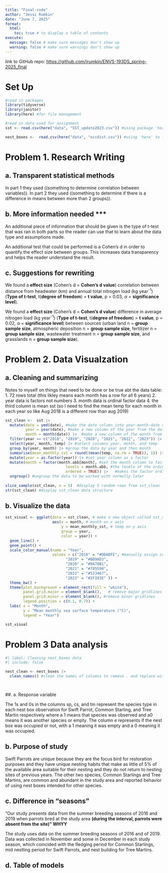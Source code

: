 ```yaml
---
title: "Final-code"
author: "Jessi Rumkin"
date: "June 7, 2025"
format:
  html:
    toc: true # to display a table of contents
execute:
  message: false # make sure messages don't show up
  warning: false # make sure warnings don't show up
---
```


link to GitHub repo: <https://github.com/jrumkin/ENVS-193DS_spring-2025_final>

# Set Up

```r
#read in packages
library(tidyverse)
library(janitor)
library(here) #for file management

#read in data used for assignment
sst <- read.csv(here("data", "SST_update2023.csv")) #using package 'here' to fix file path issue

nest_boxes <-  read.csv(here("data", "occdist.csv")) #using 'here' to fix file path render issue

```

# Problem 1. Research Writing

## a. Transparent statistical methods

In part 1 they used ((something to determine correlation between variables)). In part 2 they used ((something to determine if there is a difference in means between more than 2 groups)).

## b. More information needed \*\*\*

An additional piece of information that should be given is the type of t-test that was ran in both parts so the reader can use that to learn about the data type and assumptions made.

An additional test that could be performed is a Cohen's d in order to quantify the effect size between groups. This increases data transparency and helps the reader understand the result.

## c. Suggestions for rewriting

We found a **effect size** (Cohen's d = **Cohen's d value**) correlation between distance from headwater (km) and annual total nitrogen load (kg year^-1^) (**Type of t-test**, t(**degree of freedom**) = **t value**, p = 0.03, $\alpha$ = **significance level**).

We found a **effect size** (Cohen's d = **Cohen's d value**) difference in average nitrogen load (kg year^-1^) (**Type of t-test**, t(**degree of freedom**) = **t value**, p = 0.02, $\alpha$ = **significance level**) between sources (urban land n = **group sample size**, atmospheric deposition n = **group sample size**, fertilizer n = **group sample size**, wastewater treatment n = **group sample size**, and grasslands n = **group sample size**).

# Problem 2. Data Visualzation

## a. Cleaning and summarizing

Notes to myself on things that need to be done or be true abt the data table: 1. 72 rows total (this likley means each month has a row for all 6 years) 2. year data is factors not numbers 3. month data is ordinal factor data 4. the third column is mean sst (so I need to find the mean temp for each month in each year so like Aug 2018 is a different row than aug 2019)

```r

sst_clean <-  sst |> 
  mutate(date = ymd(date), #make the date column into year-month-date recognized data
         year = year(date), #make a new column of the year from the date column
         month = month(date)) |>  #make a new column of the month from the date column
  filter(year == c("2018", "2019", "2020", "2021", "2022", "2023")) |> #select only rows from those years 2018 - 2023
  select(year, month, temp) |> #select columns year, month, and temp
  group_by(year, month) |> #group the data by year and then month
  summarise(mean_monthly_sst = round((mean(temp, na.rm = TRUE)), 1)) |>  #calculate mean monthly sea surface temps in each month of each selected year
  mutate(year = as.factor(year)) |> #set year column as a factor
  mutate(month = factor(month.abb[month], #set the month column to factor using the abbreviated month names
                           levels = month.abb, #the levels of the ordinal factor are set my the month abbreviations
                           ordered = TRUE)) |>   #makes the factor ordinal
  ungroup() #ungroup the data to be worked with normally later
  
slice_sample(sst_clean, n = 5)  #display 5 random rows from sst_clean
str(sst_clean) #display sst_clean data structure


```

## b. Visualize the data

```r

sst_visual <- ggplot(data = sst_clean, # make a new object called sst_visual, use ggplot to make a visualization from data sst_clean
                     aes(x = month, # month on x axis
                         y = mean_monthly_sst, # temp on y axis
                         group = year,
                         color = year)) +
  geom_line() +
  geom_point() +
  scale_color_manual(name = "Year", 
                     values = c("2018" = "#DDADFE", #manually assign colors by group
                           "2019" = "#BB9AD3", 
                           "2020" = "#9A78B1", 
                           "2021" = "#785590", 
                           "2022" = "#523467", 
                           "2023" = "#2F193E" )) +
  theme_bw() +
  theme(plot.background = element_rect(fill = "white"),
        panel.grid.major = element_blank(),   # remove major gridlines
        panel.grid.minor = element_blank(), #remove minor gridlines
        legend.position = c(0.1, 0.7)) +
  labs( x = "Month",
        y = "Mean monthly sea surface temperature (°C)",
        legend = "Year")

sst_visual


```

# Problem 3 Data analysis

```r
#| label: Cleaning next_boxes data
#| include: false

nest_clean <- nest_boxes |> 
  clean_names() #clean the names of columns to remove . and replace with _




```

##. a. Response variable

The 1s and 0s in the columns sp, cs, and tm represent the species type in each nest box observation for Swift Parrot, Common Starling, and Tree Martin respectively where a 1 means that species was observed and a0 means it was another species or empty. The column e represents if the nest box was occupied or not, with a 1 meaning it was empty and a 0 meaning it was occupied.

## b. Purpose of study

Swift Parrots are unique because they are the focus bird for restoration purposes and they have unique nesting habits that make as little of 5% of the available area suitable for their nesting and they do not return to nesting sites of previous years. The other two species, Common Starlings and Tree Martins, are common and abundant in the study area and reported behavior of using nest boxes intended for other species.

## c. Difference in “seasons”

"Our study presents data from the summer breeding seasons of 2016 and 2019 when parrots bred at the study area **(during the interval, parrots were absent from the site)" WHYY**

The study uses data on the summer breeding seasons of 2016 and of 2019. Data was collected in November and some in December in each study season, which coincided with the fledging period for Common Starlings, mid nestling period for Swift Parrots, and nest building for Tree Martins.

## d. Table of models



